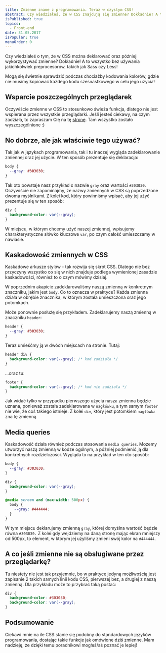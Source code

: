 ```yaml
---
title: Zmienne znane z programowania. Teraz w czystym CSS!
abstract: Czy wiedziałeś, że w CSS znajdują się zmienne? Dokładnie! A to wszystko bez używania preprocesorów! Z tego wpisu dowiesz się o nich więcej!
isPublished: true
topics:
  - Front-end
date: 31.05.2017
isPopular: true
menuOrder: 0
---
```


Czy wiedziałeś o tym, że w CSS można deklarować oraz później wykorzystywać zmienne? Dokładnie! A to wszystko bez używania jakichkolwiek preprocesorów, takich jak Sass czy Less!

Mogą się świetnie sprawdzić podczas chociażby kodowania kolorów, gdzie nie musimy kopiować każdego kodu szesnastkowego w celu jego użycia!

## Wsparcie poszczególnych przeglądarek

Oczywiście zmienne w CSS to stosunkowo świeża funkcja, dlatego nie jest wspierana przez wszystkie przeglądarki. Jeśli jesteś ciekawy, na czym zadziała, to zapraszam Cię na tę [stronę](http://caniuse.com/#search=css%20variables). Tam wszystko zostało wyszczególnione :)

## No dobrze, ale jak właściwie tego używać?

Tak jak w językach programowania, tak i tu inaczej wygląda zadeklarowanie zmiennej oraz jej użycie. W ten sposób prezentuje się deklaracja:

```css
body {
  --gray: #303030;
}
```

Tak oto powstaje nasz przykład o nazwie `gray` oraz wartości `#303030`. Oczywiście nie zapominajmy, że nazwy zmiennych w CSS są poprzedzone dwoma myślnikami. Z kolei kod, który powinniśmy wpisać, aby jej użyć prezentuje się w ten sposób:

```css
div {
  background-color: var(--gray);
}
```

W miejscu, w którym chcemy użyć naszej zmiennej, wpisujemy charakterystyczne słówko kluczowe `var`, po czym całość umieszczamy w nawiasie.

## Kaskadowość zmiennych w CSS

Kaskadowe arkusze stylów - tak rozwija się skrót CSS. Dlatego nie bez przyczyny wszystko co się w nich znajduje podlega wymienionej zasadzie kaskadowości, również to o czym mówimy dzisiaj.

W poprzednim akapicie zadeklarowaliśmy naszą zmienną w konkretnym znaczniku, jakim jest `body`. Co to oznacza w praktyce? Każda zmienna działa w obrębie znacznika, w którym została umieszczona oraz jego potomkach.

Może ponownie posłużę się przykładem. Zadeklarujemy naszą zmienną w znaczniku `header`:

```css
header {
  --gray: #303030;
}
```

Teraz umieśćmy ją w dwóch miejscach na stronie. Tutaj:

```css
header div {
  background-color: var(--gray); /* kod zadziała */
}
```

...oraz tu:

```css
footer {
  background-color: var(--gray); /* kod nie zadziała */
}
```

Jak widać tylko w przypadku pierwszego użycia nasza zmienna będzie uznana, ponieważ została zadeklarowana w `nagłówku`, a tym samym `footer` nie wie, że coś takiego istnieje. Z kolei `div`, który jest potomkiem `nagłówka` zna tę zmienną.

## Media queries

Kaskadowość działa również podczas stosowania `media queries`. Możemy utworzyć naszą zmienną w kodze ogólnym, a później podmienić ją dla konkretnych rozdzielczości. Wygląda to na przykład w ten oto sposób:

```css
body {
  --gray: #303030;
}

div {
  background-color: var(--gray);
}

@media screen and (max-width: 500px) {
  body {
    --gray: #444444;
  }
}
```

W tym miejscu deklarujemy zmienną `gray`, której domyślna wartość będzie równa `#303030.` Z kolei gdy wejdziemy na daną stronę mając ekran mniejszy od 500px, to element, w którym jej użyliśmy zmieni swój kolor na `#444444`.

## A co jeśli zmienne nie są obsługiwane przez przeglądarkę?

Tu niestety nie jest tak przyjemnie, bo w praktyce jedyną możliwością jest zapisanie 2 takich samych linii kodu CSS, pierwszej bez, a drugiej z naszą zmienną. Dla przykładu może to przybrać taką postać:

```css
div {
  background-color: #303030;
  background-color: var(--gray);
}
```

## Podsumowanie

Ciekawi mnie na ile CSS stanie się podobny do standardowych języków programowania, dostając takie funkcje jak omówione dziś zmienne. Mam nadzieję, że dzięki temu poradnikowi mogłeś/aś poznać je lepiej!
